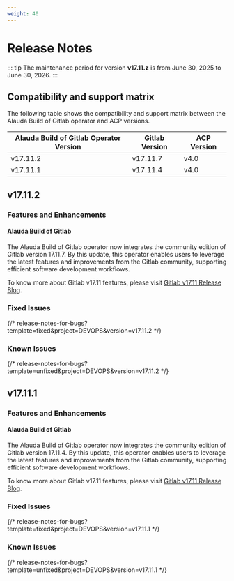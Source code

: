```yaml
---
weight: 40
---
```


# Release Notes

::: tip
The maintenance period for version **v17.11.z** is from June 30, 2025 to June 30, 2026.
:::

## Compatibility and support matrix

The following table shows the compatibility and support matrix between the Alauda Build of Gitlab operator and ACP versions.

| Alauda Build of Gitlab Operator Version | Gitlab Version |  ACP Version |
| --------------------------------- | --------------- | --------------- |
| v17.11.2                        | v17.11.7         | v4.0 |
| v17.11.1                        | v17.11.4         | v4.0 |

## v17.11.2

### Features and Enhancements

#### Alauda Build of Gitlab

The Alauda Build of Gitlab operator now integrates the community edition of Gitlab version 17.11.7. By this update, this operator enables users to leverage the latest features and improvements from the Gitlab community, supporting efficient software development workflows.

To know more about Gitlab v17.11 features, please visit [Gitlab v17.11 Release Blog](https://about.gitlab.com/releases/2025/04/17/gitlab-17-11-released/).


### Fixed Issues


{/* release-notes-for-bugs?template=fixed&project=DEVOPS&version=v17.11.2 */}


### Known Issues

{/* release-notes-for-bugs?template=unfixed&project=DEVOPS&version=v17.11.2 */}

## v17.11.1

### Features and Enhancements

#### Alauda Build of Gitlab

The Alauda Build of Gitlab operator now integrates the community edition of Gitlab version 17.11.4. By this update, this operator enables users to leverage the latest features and improvements from the Gitlab community, supporting efficient software development workflows.

To know more about Gitlab v17.11 features, please visit [Gitlab v17.11 Release Blog](https://about.gitlab.com/releases/2025/04/17/gitlab-17-11-released/).


### Fixed Issues


{/* release-notes-for-bugs?template=fixed&project=DEVOPS&version=v17.11.1 */}


### Known Issues

{/* release-notes-for-bugs?template=unfixed&project=DEVOPS&version=v17.11.1 */}

